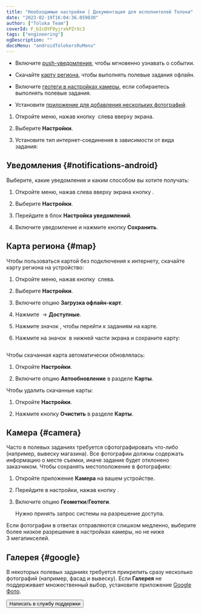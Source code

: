 ```yaml
---
title: "Необходимые настройки | Документация для исполнителей Толоки"
date: "2023-02-19T16:04:36.059830"
author: ["Toloka Team"]
coverId: F_bIcOYF9yjrxkPZrXc3
tags: ["engineering"]
ogDescription: ""
docsMenu: "androidTolokersRuMenu"
---
```



<RuSettingsContent1/>

- Включите [push-уведомления](#notifications-android), чтобы мгновенно узнавать о событии.

- Скачайте [карту региона](#map), чтобы выполнять полевые задания офлайн.

- Включите [геотеги в настройках камеры](#camera), если собираетесь выполнять полевые задания.

- Установите [приложение для добавления нескольких фотографий](#google).

<RuSettingsContent2/>

1. Откройте меню, нажав кнопку <img src="https://tlk-infra-front.azureedge.net/portal-static/uploaded/images/1677848121910/1677848121910_original_png.png" alt="" /> слева вверху экрана.

1. Выберите **Настройки**.

1. Установите тип интернет-соединения в зависимости от вида задания:

    <RuSettingsContent3/>

## Уведомления {#notifications-android}

Выберите, какие уведомления и каким способом вы хотите получать:

1. Откройте меню, нажав слева вверху экрана кнопку <img src="https://tlk-infra-front.azureedge.net/portal-static/uploaded/images/1677848121910/1677848121910_original_png.png" alt="" />.

1. Выберите **Настройки**.

1. Перейдите в блок **Настройка уведомлений**.

1. Включите уведомление и нажмите кнопку **Сохранить**.

## Карта региона {#map}

Чтобы пользоваться картой без подключения к интернету, скачайте карту региона на устройство:

1. Откройте меню, нажав кнопку <img src="https://tlk-infra-front.azureedge.net/portal-static/uploaded/images/1677848121910/1677848121910_original_png.png" alt="" /> слева.

1. Выберите **Настройки**.

1. Включите опцию **Загрузка офлайн-карт**.

1. Нажмите <img src="https://tlk-infra-front.azureedge.net/portal-static/uploaded/images/1677848121910/1677848121910_original_png.png" alt="" /> → **Доступные**.

1. Нажмите значок <img src="https://tlk-infra-front.azureedge.net/portal-static/uploaded/images/1677848088341/1677848088341_original_png.png" alt="" />, чтобы перейти к заданиям на карте.

1. Нажмите на значок <img src="https://tlk-infra-front.azureedge.net/portal-static/uploaded/images/1677848074133/1677848074133_original_png.png" alt="" /> в нижней части экрана и сохраните карту:

    <Image width="300px" withBackground imageId="1677848144699" alt="" />

Чтобы скачанная карта автоматически обновлялась:

1. Откройте **Настройки**.

1. Включите опцию **Автообновление** в разделе **Карты**.

Чтобы удалить скачанные карты:

1. Откройте **Настройки**.

1. Нажмите кнопку **Очистить** в разделе **Карты**.

## Камера {#camera}

Часто в полевых заданиях требуется сфотографировать что-либо (например, вывеску магазина). Все фотографии должны содержать информацию о месте съемки, иначе задание будет отклонено заказчиком. Чтобы сохранять местоположение в фотографиях:

1. Откройте приложение **Камера** на вашем устройстве.

1. Перейдите в настройки, нажав кнопку <img src="https://tlk-infra-front.azureedge.net/portal-static/uploaded/images/1677847613391/1677847613391_original_svg.svg" alt="" />.

1. Включите опцию **Геометки**/**Геотеги**.

    <Note mode="note" title="Примечание">

    Нужно принять запрос системы на разрешение доступа.

    </Note>

Если фотографии в ответах отправляются слишком медленно, выберите более низкое разрешение в настройках камеры, но не ниже 3 мегапикселей.

## Галерея {#google}

В некоторых полевых заданиях требуется прикрепить сразу несколько фотографий (например, фасад и вывеску). Если **Галерея** не поддерживает множественный выбор, установите приложение [Google Фото](https://play.google.com/store/apps/details?id=com.google.android.apps.photos).

<Button themeColor="light" view="default" size="l" type="link" url="../troubleshooting/support?form-source=settings">Написать в службу поддержки</Button>
